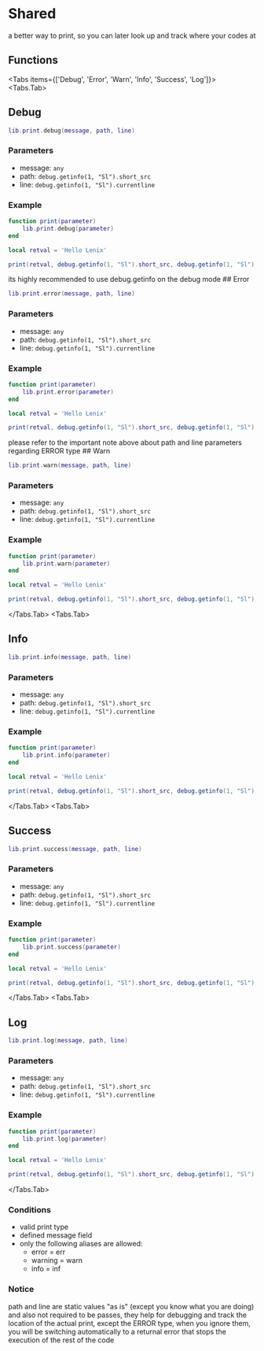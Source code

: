# Shared

a better way to print, so you can later look up and track where your codes at

## Functions

<Tabs items={['Debug', 'Error', 'Warn', 'Info', 'Success', 'Log']}>
<Tabs.Tab>
## Debug

```lua
lib.print.debug(message, path, line)
```

### Parameters
* message: `any`
* path: `debug.getinfo(1, "Sl").short_src`
* line: `debug.getinfo(1, "Sl").currentline`

### Example

```lua filename="wrapper/print.lua"
function print(parameter)
    lib.print.debug(parameter)
end
```

```lua filename="shared/main.lua"
local retval = 'Hello Lenix'

print(retval, debug.getinfo(1, "Sl").short_src, debug.getinfo(1, "Sl").currentline)
```

<Callout type="info">
its highly recommended to use debug.getinfo on the debug mode
</Callout>
</Tabs.Tab>
<Tabs.Tab>
## Error

```lua
lib.print.error(message, path, line)
```

### Parameters
* message: `any`
* path: `debug.getinfo(1, "Sl").short_src`
* line: `debug.getinfo(1, "Sl").currentline`

### Example

```lua filename="wrapper/print.lua"
function print(parameter)
    lib.print.error(parameter)
end
```

```lua filename="shared/main.lua"
local retval = 'Hello Lenix'

print(retval, debug.getinfo(1, "Sl").short_src, debug.getinfo(1, "Sl").currentline)
```
<Callout type="info">
please refer to the important note above about path and line parameters regarding ERROR type
</Callout>
</Tabs.Tab>
<Tabs.Tab>
## Warn

```lua
lib.print.warn(message, path, line)
```

### Parameters
* message: `any`
* path: `debug.getinfo(1, "Sl").short_src`
* line: `debug.getinfo(1, "Sl").currentline`

### Example

```lua filename="wrapper/print.lua"
function print(parameter)
    lib.print.warn(parameter)
end
```

```lua filename="shared/main.lua"
local retval = 'Hello Lenix'

print(retval, debug.getinfo(1, "Sl").short_src, debug.getinfo(1, "Sl").currentline)
```
</Tabs.Tab>
<Tabs.Tab>
## Info

```lua
lib.print.info(message, path, line)
```

### Parameters
* message: `any`
* path: `debug.getinfo(1, "Sl").short_src`
* line: `debug.getinfo(1, "Sl").currentline`

### Example

```lua filename="wrapper/print.lua"
function print(parameter)
    lib.print.info(parameter)
end
```

```lua filename="shared/main.lua"
local retval = 'Hello Lenix'

print(retval, debug.getinfo(1, "Sl").short_src, debug.getinfo(1, "Sl").currentline)
```
</Tabs.Tab>
<Tabs.Tab>
## Success

```lua
lib.print.success(message, path, line)
```

### Parameters
* message: `any`
* path: `debug.getinfo(1, "Sl").short_src`
* line: `debug.getinfo(1, "Sl").currentline`

### Example

```lua filename="wrapper/print.lua"
function print(parameter)
    lib.print.success(parameter)
end
```

```lua filename="shared/main.lua"
local retval = 'Hello Lenix'

print(retval, debug.getinfo(1, "Sl").short_src, debug.getinfo(1, "Sl").currentline)
```
</Tabs.Tab>
<Tabs.Tab>
## Log

```lua
lib.print.log(message, path, line)
```

### Parameters
* message: `any`
* path: `debug.getinfo(1, "Sl").short_src`
* line: `debug.getinfo(1, "Sl").currentline`

### Example

```lua filename="wrapper/print.lua"
function print(parameter)
    lib.print.log(parameter)
end
```

```lua filename="shared/main.lua"
local retval = 'Hello Lenix'

print(retval, debug.getinfo(1, "Sl").short_src, debug.getinfo(1, "Sl").currentline)

```
</Tabs.Tab>
</Tabs>

### Conditions

* valid print type
* defined message field
* only the following aliases are allowed:
  * error = err
  * warning = warn
  * info = inf

### Notice

<Callout type="warning">
path and line are static values "as is" (except you know what you are doing) and also not required to be passes, they help for debugging and track the location of the actual print, except the ERROR type, when you ignore them, you will be switching automatically to a returnal error that stops the execution of the rest of the code
</Callout>